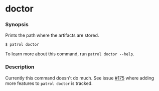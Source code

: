 # doctor

### Synopsis

Prints the path where the artifacts are stored.

```console
$ patrol doctor
```

To learn more about this command, run `patrol doctor --help`.

### Description

Currently this command doesn't do much. See issue [#175] where adding more
features to `patrol doctor` is tracked.

[#175]: https://github.com/leancodepl/patrol/issues/175
